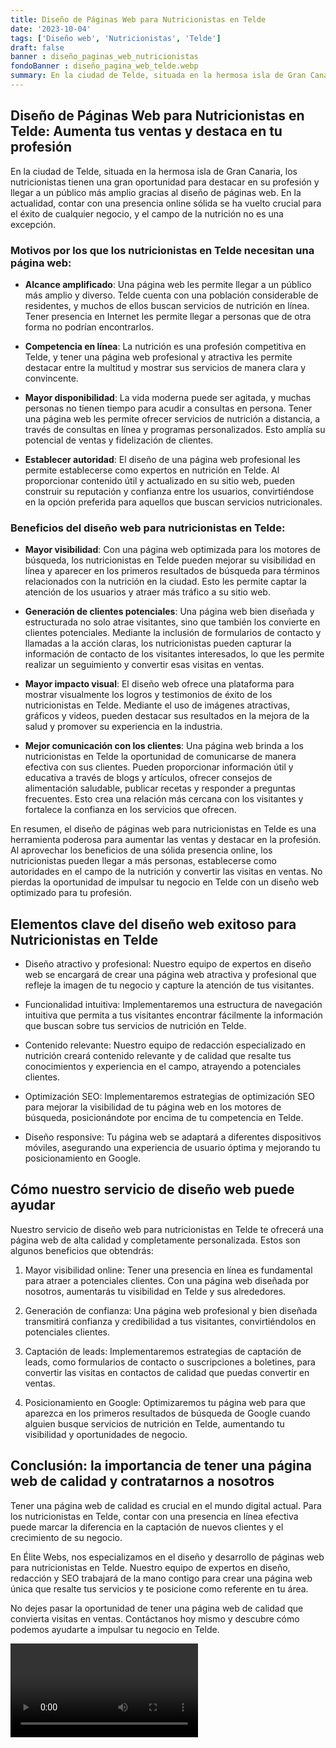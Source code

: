```yaml
---
title: Diseño de Páginas Web para Nutricionistas en Telde
date: '2023-10-04'
tags: ['Diseño web', 'Nutricionistas', 'Telde']
draft: false
banner : diseño_paginas_web_nutricionistas
fondoBanner : diseño_pagina_web_telde.webp
summary: En la ciudad de Telde, situada en la hermosa isla de Gran Canaria, los nutricionistas tienen una gran oportunidad para destacar en su profesión y llegar a un público más amplio gracias al diseño de páginas web. En la actualidad, contar con una presencia online sólida se ha vuelto crucial para el éxito de cualquier negocio, y el campo de la nutrición no es una excepción.
---
```


## Diseño de Páginas Web para Nutricionistas en Telde: Aumenta tus ventas y destaca en tu profesión

En la ciudad de Telde, situada en la hermosa isla de Gran Canaria, los nutricionistas tienen una gran oportunidad para destacar en su profesión y llegar a un público más amplio gracias al diseño de páginas web. En la actualidad, contar con una presencia online sólida se ha vuelto crucial para el éxito de cualquier negocio, y el campo de la nutrición no es una excepción.

### Motivos por los que los nutricionistas en Telde necesitan una página web:

- **Alcance amplificado**: Una página web les permite llegar a un público más amplio y diverso. Telde cuenta con una población considerable de residentes, y muchos de ellos buscan servicios de nutrición en línea. Tener presencia en Internet les permite llegar a personas que de otra forma no podrían encontrarlos.

- **Competencia en línea**: La nutrición es una profesión competitiva en Telde, y tener una página web profesional y atractiva les permite destacar entre la multitud y mostrar sus servicios de manera clara y convincente.

- **Mayor disponibilidad**: La vida moderna puede ser agitada, y muchas personas no tienen tiempo para acudir a consultas en persona. Tener una página web les permite ofrecer servicios de nutrición a distancia, a través de consultas en línea y programas personalizados. Esto amplía su potencial de ventas y fidelización de clientes.

- **Establecer autoridad**: El diseño de una página web profesional les permite establecerse como expertos en nutrición en Telde. Al proporcionar contenido útil y actualizado en su sitio web, pueden construir su reputación y confianza entre los usuarios, convirtiéndose en la opción preferida para aquellos que buscan servicios nutricionales.

### Beneficios del diseño web para nutricionistas en Telde:

- **Mayor visibilidad**: Con una página web optimizada para los motores de búsqueda, los nutricionistas en Telde pueden mejorar su visibilidad en línea y aparecer en los primeros resultados de búsqueda para términos relacionados con la nutrición en la ciudad. Esto les permite captar la atención de los usuarios y atraer más tráfico a su sitio web.

- **Generación de clientes potenciales**: Una página web bien diseñada y estructurada no solo atrae visitantes, sino que también los convierte en clientes potenciales. Mediante la inclusión de formularios de contacto y llamadas a la acción claras, los nutricionistas pueden capturar la información de contacto de los visitantes interesados, lo que les permite realizar un seguimiento y convertir esas visitas en ventas.

- **Mayor impacto visual**: El diseño web ofrece una plataforma para mostrar visualmente los logros y testimonios de éxito de los nutricionistas en Telde. Mediante el uso de imágenes atractivas, gráficos y videos, pueden destacar sus resultados en la mejora de la salud y promover su experiencia en la industria.

- **Mejor comunicación con los clientes**: Una página web brinda a los nutricionistas en Telde la oportunidad de comunicarse de manera efectiva con sus clientes. Pueden proporcionar información útil y educativa a través de blogs y artículos, ofrecer consejos de alimentación saludable, publicar recetas y responder a preguntas frecuentes. Esto crea una relación más cercana con los visitantes y fortalece la confianza en los servicios que ofrecen.

En resumen, el diseño de páginas web para nutricionistas en Telde es una herramienta poderosa para aumentar las ventas y destacar en la profesión. Al aprovechar los beneficios de una sólida presencia online, los nutricionistas pueden llegar a más personas, establecerse como autoridades en el campo de la nutrición y convertir las visitas en ventas. No pierdas la oportunidad de impulsar tu negocio en Telde con un diseño web optimizado para tu profesión.

<GifSeo />

<Cta />

## Elementos clave del diseño web exitoso para Nutricionistas en Telde

- Diseño atractivo y profesional: Nuestro equipo de expertos en diseño web se encargará de crear una página web atractiva y profesional que refleje la imagen de tu negocio y capture la atención de tus visitantes.

- Funcionalidad intuitiva: Implementaremos una estructura de navegación intuitiva que permita a tus visitantes encontrar fácilmente la información que buscan sobre tus servicios de nutrición en Telde.

- Contenido relevante: Nuestro equipo de redacción especializado en nutrición creará contenido relevante y de calidad que resalte tus conocimientos y experiencia en el campo, atrayendo a potenciales clientes.

- Optimización SEO: Implementaremos estrategias de optimización SEO para mejorar la visibilidad de tu página web en los motores de búsqueda, posicionándote por encima de tu competencia en Telde.

- Diseño responsive: Tu página web se adaptará a diferentes dispositivos móviles, asegurando una experiencia de usuario óptima y mejorando tu posicionamiento en Google.

## Cómo nuestro servicio de diseño web puede ayudar

Nuestro servicio de diseño web para nutricionistas en Telde te ofrecerá una página web de alta calidad y completamente personalizada. Estos son algunos beneficios que obtendrás:

1. Mayor visibilidad online: Tener una presencia en línea es fundamental para atraer a potenciales clientes. Con una página web diseñada por nosotros, aumentarás tu visibilidad en Telde y sus alrededores.

2. Generación de confianza: Una página web profesional y bien diseñada transmitirá confianza y credibilidad a tus visitantes, convirtiéndolos en potenciales clientes.

3. Captación de leads: Implementaremos estrategias de captación de leads, como formularios de contacto o suscripciones a boletines, para convertir las visitas en contactos de calidad que puedas convertir en ventas.

4. Posicionamiento en Google: Optimizaremos tu página web para que aparezca en los primeros resultados de búsqueda de Google cuando alguien busque servicios de nutrición en Telde, aumentando tu visibilidad y oportunidades de negocio.

## Conclusión: la importancia de tener una página web de calidad y contratarnos a nosotros

Tener una página web de calidad es crucial en el mundo digital actual. Para los nutricionistas en Telde, contar con una presencia en línea efectiva puede marcar la diferencia en la captación de nuevos clientes y el crecimiento de su negocio.

En Élite Webs, nos especializamos en el diseño y desarrollo de páginas web para nutricionistas en Telde. Nuestro equipo de expertos en diseño, redacción y SEO trabajará de la mano contigo para crear una página web única que resalte tus servicios y te posicione como referente en tu área.

No dejes pasar la oportunidad de tener una página web de calidad que convierta visitas en ventas. Contáctanos hoy mismo y descubre cómo podemos ayudarte a impulsar tu negocio en Telde.

<Video />

<CtaBot job='Nutricionistas' city='Telde'/>

<Gmaps query='Telde+españa+maps' />